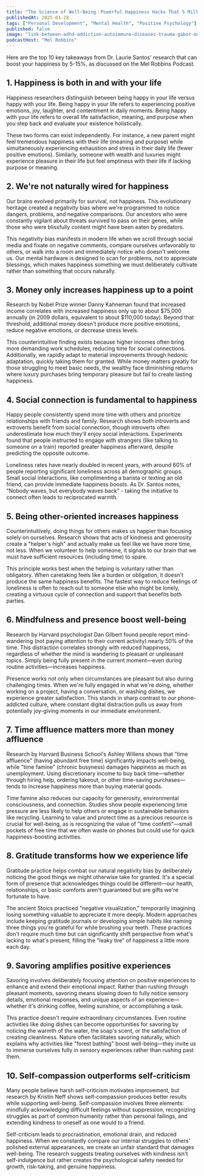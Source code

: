 ```yaml
---
title: "The Science of Well-Being：Powerful Happiness Hacks That 5 Million People Are Using"
publishedAt: 2025-03-28
tags: ["Personal Development", "Mental Health", "Positive Psychology"]
published: false
image: "link-between-adhd-addiction-autoimmune-diseases-trauma-gabor-mate.jpg"
podcastHost: "Mel Robbins"
---
```



<PodcastSummaryPageLayout frontmatter={frontmatter}>

Here are the top 10 key takeaways from Dr. Laurie Santos' research that can boost your happiness by 5-15%, as discussed on the Mel Robbins Podcast.

## 1. Happiness is both in and with your life
Happiness researchers distinguish between being happy in your life versus happy with your life. Being happy in your life refers to experiencing positive emotions, joy, laughter, and contentment in daily moments. Being happy with your life refers to overall life satisfaction, meaning, and purpose when you step back and evaluate your existence holistically.

These two forms can exist independently. For instance, a new parent might feel tremendous happiness with their life (meaning and purpose) while simultaneously experiencing exhaustion and stress in their daily life (fewer positive emotions). Similarly, someone with wealth and luxuries might experience pleasure in their life but feel emptiness with their life if lacking purpose or meaning.

## 2. We're not naturally wired for happiness
Our brains evolved primarily for survival, not happiness. This evolutionary heritage created a negativity bias where we're programmed to notice dangers, problems, and negative comparisons. Our ancestors who were constantly vigilant about threats survived to pass on their genes, while those who were blissfully content might have been eaten by predators.

This negativity bias manifests in modern life when we scroll through social media and fixate on negative comments, compare ourselves unfavorably to others, or walk into a room and immediately notice who doesn't welcome us. Our mental hardware is designed to scan for problems, not to appreciate blessings, which makes happiness something we must deliberately cultivate rather than something that occurs naturally.

## 3. Money only increases happiness up to a point
Research by Nobel Prize winner Danny Kahneman found that increased income correlates with increased happiness only up to about $75,000 annually (in 2009 dollars, equivalent to about $110,000 today). Beyond that threshold, additional money doesn't produce more positive emotions, reduce negative emotions, or decrease stress levels.

This counterintuitive finding exists because higher incomes often bring more demanding work schedules, reducing time for social connections. Additionally, we rapidly adapt to material improvements through hedonic adaptation, quickly taking them for granted. While money matters greatly for those struggling to meet basic needs, the wealthy face diminishing returns where luxury purchases bring temporary pleasure but fail to create lasting happiness.

## 4. Social connection is fundamental to happiness
Happy people consistently spend more time with others and prioritize relationships with friends and family. Research shows both introverts and extroverts benefit from social connection, though introverts often underestimate how much they'll enjoy social interactions. Experiments found that people instructed to engage with strangers (like talking to someone on a train) reported greater happiness afterward, despite predicting the opposite outcome.

Loneliness rates have nearly doubled in recent years, with around 60% of people reporting significant loneliness across all demographic groups. Small social interactions, like complimenting a barista or texting an old friend, can provide immediate happiness boosts. As Dr. Santos notes, "Nobody waves, but everybody waves back" - taking the initiative to connect often leads to reciprocated warmth.

## 5. Being other-oriented increases happiness
Counterintuitively, doing things for others makes us happier than focusing solely on ourselves. Research shows that acts of kindness and generosity create a "helper's high" and actually make us feel like we have more time, not less. When we volunteer to help someone, it signals to our brain that we must have sufficient resources (including time) to spare.

This principle works best when the helping is voluntary rather than obligatory. When caretaking feels like a burden or obligation, it doesn't produce the same happiness benefits. The fastest way to reduce feelings of loneliness is often to reach out to someone else who might be lonely, creating a virtuous cycle of connection and support that benefits both parties.

## 6. Mindfulness and presence boost well-being
Research by Harvard psychologist Dan Gilbert found people report mind-wandering (not paying attention to their current activity) nearly 50% of the time. This distraction correlates strongly with reduced happiness, regardless of whether the mind is wandering to pleasant or unpleasant topics. Simply being fully present in the current moment—even during routine activities—increases happiness.

Presence works not only when circumstances are pleasant but also during challenging times. When we're fully engaged in what we're doing, whether working on a project, having a conversation, or washing dishes, we experience greater satisfaction. This stands in sharp contrast to our phone-addicted culture, where constant digital distraction pulls us away from potentially joy-giving moments in our immediate environment.

## 7. Time affluence matters more than money affluence
Research by Harvard Business School's Ashley Willens shows that "time affluence" (having abundant free time) significantly impacts well-being, while "time famine" (chronic busyness) damages happiness as much as unemployment. Using discretionary income to buy back time—whether through hiring help, ordering takeout, or other time-saving purchases—tends to increase happiness more than buying material goods.

Time famine also reduces our capacity for generosity, environmental consciousness, and connection. Studies show people experiencing time pressure are less likely to help others or engage in sustainable behaviors like recycling. Learning to value and protect time as a precious resource is crucial for well-being, as is recognizing the value of "time confetti"—small pockets of free time that we often waste on phones but could use for quick happiness-boosting activities.

## 8. Gratitude transforms how we experience life
Gratitude practice helps combat our natural negativity bias by deliberately noticing the good things we might otherwise take for granted. It's a special form of presence that acknowledges things could be different—our health, relationships, or basic comforts aren't guaranteed but are gifts we're fortunate to have.

The ancient Stoics practiced "negative visualization," temporarily imagining losing something valuable to appreciate it more deeply. Modern approaches include keeping gratitude journals or developing simple habits like naming three things you're grateful for while brushing your teeth. These practices don't require much time but can significantly shift perspective from what's lacking to what's present, filling the "leaky tire" of happiness a little more each day.

## 9. Savoring amplifies positive experiences
Savoring involves deliberately focusing attention on positive experiences to enhance and extend their emotional impact. Rather than rushing through pleasant moments, savoring means slowing down to fully notice sensory details, emotional responses, and unique aspects of an experience—whether it's drinking coffee, feeling sunshine, or accomplishing a task.

This practice doesn't require extraordinary circumstances. Even routine activities like doing dishes can become opportunities for savoring by noticing the warmth of the water, the soap's scent, or the satisfaction of creating cleanliness. Nature often facilitates savoring naturally, which explains why activities like "forest bathing" boost well-being—they invite us to immerse ourselves fully in sensory experiences rather than rushing past them.

## 10. Self-compassion outperforms self-criticism
Many people believe harsh self-criticism motivates improvement, but research by Kristin Neff shows self-compassion produces better results while supporting well-being. Self-compassion involves three elements: mindfully acknowledging difficult feelings without suppression, recognizing struggles as part of common humanity rather than personal failings, and extending kindness to oneself as one would to a friend.

Self-criticism leads to procrastination, emotional drain, and reduced happiness. When we constantly compare our internal struggles to others' polished external appearances, we create an unfair standard that damages well-being. The research suggests treating ourselves with kindness isn't self-indulgence but rather creates the psychological safety needed for growth, risk-taking, and genuine happiness.

</PodcastSummaryPageLayout>
